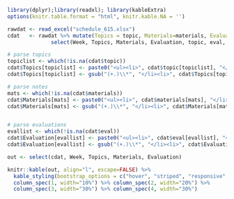 
```r
library(dplyr);library(readxl); library(kableExtra)
options(knitr.table.format = "html", knitr.kable.NA = '') 
```

```r
rawdat <- read_excel("schedule_615.xlsx")
cdat   <- rawdat %>% mutate(Topics = topic, Materials=materials, Evaluation = eval) %>% 
              select(Week, Topics, Materials, Evaluation, topic, eval, materials)

# parse topics
topiclist <- which(!is.na(cdat$topic))
cdat$Topics[topiclist] <- paste0("<ul><li>", cdat$topic[topiclist], "</li></ul>")
cdat$Topics[topiclist] <- gsub("(+.)\\*", "</li><li>", cdat$Topics[topiclist])

# parse notes
mats <- which(!is.na(cdat$materials))
cdat$Materials[mats] <- paste0("<ul><li>", cdat$materials[mats], "</li></ul>")
cdat$Materials[mats] <- gsub("(+.)\\*", "</li><li>", cdat$Materials[mats])


# parse evaluations
evallist <- which(!is.na(cdat$eval))
cdat$Evaluation[evallist] <- paste0("<ul><li>", cdat$eval[evallist], "</li></ul>")
cdat$Evaluation[evallist] <- gsub("(+.)\\*", "</li><li>", cdat$Evaluation[evallist])
```

```r
out <- select(cdat, Week, Topics, Materials, Evaluation)

knitr::kable(out, align="l", escape=FALSE) %>% 
  kable_styling(bootstrap_options = c("hover", "striped", "responsive", "bordered")) %>% 
  column_spec(1, width="10%") %>% column_spec(2, width="20%") %>% 
  column_spec(3, width="30%") %>% column_spec(4, width="30%")
```



